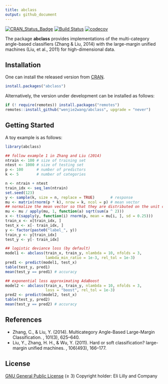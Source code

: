 ```yaml
---
title: abclass
output: github_document
---
```


[![CRAN_Status_Badge](https://www.r-pkg.org/badges/version/abclass)](https://CRAN.R-project.org/package=abclass)
[![Build Status](https://github.com/wenjie2wang/abclass/workflows/R-CMD-check/badge.svg)](https://github.com/wenjie2wang/abclass/actions)
[![codecov](https://codecov.io/gh/wenjie2wang/abclass/branch/main/graph/badge.svg)](https://codecov.io/gh/wenjie2wang/abclass)


The package **abclass** provides implementations of the multi-category
angle-based classifiers (Zhang & Liu, 2014) with the large-margin unified
machines (Liu, et al., 2011) for high-dimensional data.

## Installation

One can install the released version from
[CRAN](https://CRAN.R-project.org/package=abclass).

``` r
install.packages("abclass")
```

Alternatively, the version under development can be installed as follows:

``` r
if (! require(remotes)) install.packages("remotes")
remotes::install_github("wenjie2wang/abclass", upgrade = "never")
```

## Getting Started

A toy example is as follows:

```r
library(abclass)

## follow example 1 in Zhang and Liu (2014)
ntrain <- 100 # size of training set
ntest <- 1000 # size of testing set
p <- 100      # number of predictors
k <- 5        # number of categories

n <- ntrain + ntest
train_idx <- seq_len(ntrain)
set.seed(123)
y <- sample(k, size = n, replace = TRUE)       # response
mu <- matrix(rnorm(p * k), nrow = k, ncol = p) # mean vector
## normalize the mean vector so that they are distributed on the unit circle
mu <- mu / apply(mu, 1, function(a) sqrt(sum(a ^ 2)))
x <- t(sapply(y, function(i) rnorm(p, mean = mu[i, ], sd = 0.25)))
train_x <- x[train_idx, ]
test_x <- x[- train_idx, ]
y <- factor(paste0("label_", y))
train_y <- y[train_idx]
test_y <- y[- train_idx]

## logistic deviance loss (by default)
model1 <- abclass(train_x, train_y, nlambda = 10, nfolds = 3,
                  lambda_min_ratio = 1e-3, rel_tol = 1e-3)
pred1 <- predict(model1, test_x)
table(test_y, pred1)
mean(test_y == pred1) # accuracy

## exponential loss approximating AdaBoost
model2 <- abclass(train_x, train_y, nlambda = 10, nfolds = 3,
                  loss = "boost", rel_tol = 1e-3)
pred2 <- predict(model2, test_x)
table(test_y, pred2)
mean(test_y == pred2) # accuracy
```

## References

- Zhang, C., & Liu, Y. (2014). Multicategory Angle-Based Large-Margin
  Classification. \emph{Biometrika}, 101(3), 625--640.
- Liu, Y., Zhang, H. H., & Wu, Y. (2011). Hard or soft classification?
  large-margin unified machines. \emph{Journal of the American Statistical
  Association}, 106(493), 166--177.

## License

[GNU General Public License](https://www.gnu.org/licenses/) (≥ 3)
Copyright holder: Eli Lilly and Company
